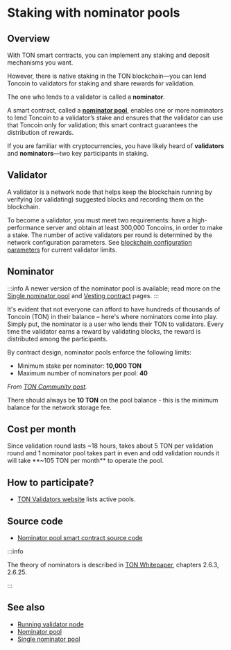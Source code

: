 
# Staking with nominator pools

## Overview

With TON smart contracts, you can implement any staking and deposit mechanisms you want.

However, there is native staking in the TON blockchain—you can lend Toncoin to validators for staking and share rewards for validation.

The one who lends to a validator is called a **nominator**.

A smart contract, called a [**nominator pool**](/v3/documentation/smart-contracts/contracts-specs/nominator-pool/), enables one or more nominators to lend Toncoin to a validator’s stake and ensures that the validator can use that Toncoin only for validation; this smart contract guarantees the distribution of rewards.

If you are familiar with cryptocurrencies, you have likely heard of **validators** and **nominators**—two key participants in staking.

## Validator

A validator is a network node that helps keep the blockchain running by verifying (or validating) suggested blocks and recording them on the blockchain.

To become a validator, you must meet two requirements: have a high-performance server and obtain at least 300,000 Toncoins, in order to make a stake. The number of active validators per round is determined by the network configuration parameters.
See [blockchain configuration parameters](/v3/documentation/network/configs/blockchain-configs) for current validator limits.


## Nominator

:::info
A newer version of the nominator pool is available; read more on the [Single nominator pool](/v3/documentation/smart-contracts/contracts-specs/single-nominator-pool/) and [Vesting contract](/v3/documentation/smart-contracts/contracts-specs/vesting-contract/) pages.
:::

It's evident that not everyone can afford to have hundreds of thousands of Toncoin (TON) in their balance – here's where nominators come into play. Simply put, the nominator is a user who lends their TON to validators. Every time the validator earns a reward by validating blocks, the reward is distributed among the participants.

By contract design, nominator pools enforce the following limits:
- Minimum stake per nominator: **10,000 TON**
- Maximum number of nominators per pool: **40**

_From [TON Community post](https://t.me/toncoin/543)._

There should always be **10 TON** on the pool balance - this is the minimum balance for the network storage fee.

## Cost per month

Since validation round lasts ~18 hours, takes about 5 TON per validation round and 1 nominator pool takes part in even and odd validation rounds it will take **~105 TON per month** to operate the pool.

## How to participate?

- [TON Validators website](https://tonvalidators.org/) lists active pools.

## Source code

- [Nominator pool smart contract source code](https://github.com/ton-blockchain/nominator-pool)

:::info

The theory of nominators is described in [TON Whitepaper](https://docs.ton.org/ton.pdf), chapters 2.6.3, 2.6.25.

:::

## See also
- [Running validator node](/v3/guidelines/nodes/running-nodes/validator-node)
- [Nominator pool](/v3/documentation/smart-contracts/contracts-specs/nominator-pool/)
- [Single nominator pool](/v3/documentation/smart-contracts/contracts-specs/single-nominator-pool/)
<Feedback />
